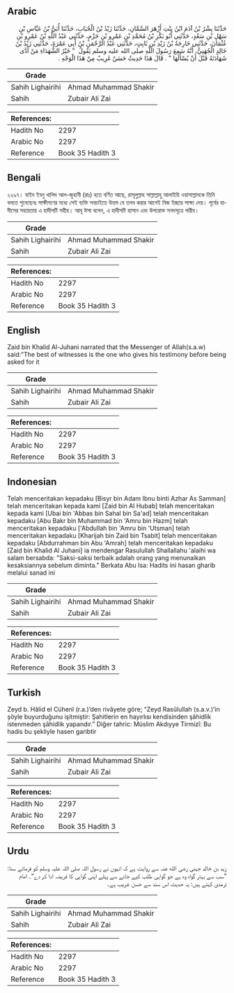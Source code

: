 ## Arabic


<div dir="rtl" lang="ar" style={{fontSize:'larger',backgroundColor:'#f8f9fa',padding:20}}>
حَدَّثَنَا بِشْرُ بْنُ آدَمَ ابْنُ بِنْتِ أَزْهَرَ السَّمَّانِ، حَدَّثَنَا زَيْدُ بْنُ الْحُبَابِ، حَدَّثَنَا أُبَىُّ بْنُ عَبَّاسِ بْنِ سَهْلِ بْنِ سَعْدٍ، حَدَّثَنِي أَبُو بَكْرِ بْنُ مُحَمَّدِ بْنِ عَمْرِو بْنِ حَزْمٍ، حَدَّثَنِي عَبْدُ اللَّهِ بْنُ عَمْرِو بْنِ عُثْمَانَ، حَدَّثَنِي خَارِجَةُ بْنُ زَيْدِ بْنِ ثَابِتٍ، حَدَّثَنِي عَبْدُ الرَّحْمَنِ بْنُ أَبِي عَمْرَةَ، حَدَّثَنِي زَيْدُ بْنُ خَالِدٍ الْجُهَنِيُّ، أَنَّهُ سَمِعَ رَسُولَ اللَّهِ صلى الله عليه وسلم يَقُولُ ‏ "‏ خَيْرُ الشُّهَدَاءِ مَنْ أَدَّى شَهَادَتَهُ قَبْلَ أَنْ يُسْأَلَهَا ‏"‏ ‏.‏ قَالَ هَذَا حَدِيثٌ حَسَنٌ غَرِيبٌ مِنْ هَذَا الْوَجْهِ ‏.‏
</div>
<div style={{backgroundColor:'#f8f9fa',padding:20, marginBottom: 10}}><table> <thead> <tr> <th>Grade</th> <th></th> </tr> </thead> <tbody> <tr><td>Sahih Lighairihi</td><td>Ahmad Muhammad Shakir</td></tr><tr><td>Sahih</td><td>Zubair Ali Zai</td></tr></tbody></table><table> <thead> <tr> <th>References:</th> <th></th> </tr> </thead> <tbody><tr><td>Hadith No</td><td>2297</td></tr><tr><td>Arabic No</td><td>2297</td></tr><tr><td>Reference</td><td>Book 35 Hadith 3</td></tr></tbody></table></div>

## Bengali


<div dir="ltr" lang="bn" style={{fontSize:'larger',backgroundColor:'#f8f9fa',padding:20}}>
২২৯৭। যাইদ ইবনু খালিদ আল-জুহানী (রাঃ) হতে বর্ণিত আছে, রাসূলুল্লাহ সাল্লাল্লাহু আলাইহি ওয়াসাল্লামকে তিনি বলতে শুনেছেনঃ সাক্ষীগণের মধ্যে সেই ব্যক্তি সবচাইতে উত্তম যে তলব করার আগেই নিজ ইচ্ছায় সাক্ষ্য দেয়। পূর্বের হাদীসের সহায়তায় এ হাদীসটি সহীহ। আবূ ঈসা বলেন, এ হাদীসটি হাসান এবং উপরোক্ত সনদসূত্রে গারীব।
</div>
<div style={{backgroundColor:'#f8f9fa',padding:20, marginBottom: 10}}><table> <thead> <tr> <th>Grade</th> <th></th> </tr> </thead> <tbody> <tr><td>Sahih Lighairihi</td><td>Ahmad Muhammad Shakir</td></tr><tr><td>Sahih</td><td>Zubair Ali Zai</td></tr></tbody></table><table> <thead> <tr> <th>References:</th> <th></th> </tr> </thead> <tbody><tr><td>Hadith No</td><td>2297</td></tr><tr><td>Arabic No</td><td>2297</td></tr><tr><td>Reference</td><td>Book 35 Hadith 3</td></tr></tbody></table></div>

## English


<div dir="ltr" lang="en" style={{fontSize:'larger',backgroundColor:'#f8f9fa',padding:20}}>
Zaid bin Khalid Al-Juhani narrated that the Messenger of Allah(s.a.w) said:"The best of witnesses is the one who gives his testimony before being asked for it
</div>
<div style={{backgroundColor:'#f8f9fa',padding:20, marginBottom: 10}}><table> <thead> <tr> <th>Grade</th> <th></th> </tr> </thead> <tbody> <tr><td>Sahih Lighairihi</td><td>Ahmad Muhammad Shakir</td></tr><tr><td>Sahih</td><td>Zubair Ali Zai</td></tr></tbody></table><table> <thead> <tr> <th>References:</th> <th></th> </tr> </thead> <tbody><tr><td>Hadith No</td><td>2297</td></tr><tr><td>Arabic No</td><td>2297</td></tr><tr><td>Reference</td><td>Book 35 Hadith 3</td></tr></tbody></table></div>

## Indonesian


<div dir="ltr" lang="id" style={{fontSize:'larger',backgroundColor:'#f8f9fa',padding:20}}>
Telah menceritakan kepadaku [Bisyr bin Adam Ibnu binti Azhar As Samman] telah menceritakan kepada kami [Zaid bin Al Hubab] telah menceritakan kepada kami [Ubai bin 'Abbas bin Sahal bin Sa'ad] telah menceritakan kepadaku [Abu Bakr bin Muhammad bin 'Amru bin Hazm] telah menceritakan kepadaku ['Abdullah bin 'Amru bin 'Utsman] telah menceritakan kepadaku [Kharijah bin Zaid bin Tsabit] telah menceritakan kepadaku [Abdurrahman bin Abu 'Amrah] telah menceritakan kepadaku [Zaid bin Khalid Al Juhani] ia mendengar Rasulullah Shallallahu 'alaihi wa salam bersabda: "Saksi-saksi terbaik adalah orang yang menunaikan kesaksiannya sebelum diminta." Berkata Abu Isa: Hadits ini hasan gharib melalui sanad ini
</div>
<div style={{backgroundColor:'#f8f9fa',padding:20, marginBottom: 10}}><table> <thead> <tr> <th>Grade</th> <th></th> </tr> </thead> <tbody> <tr><td>Sahih Lighairihi</td><td>Ahmad Muhammad Shakir</td></tr><tr><td>Sahih</td><td>Zubair Ali Zai</td></tr></tbody></table><table> <thead> <tr> <th>References:</th> <th></th> </tr> </thead> <tbody><tr><td>Hadith No</td><td>2297</td></tr><tr><td>Arabic No</td><td>2297</td></tr><tr><td>Reference</td><td>Book 35 Hadith 3</td></tr></tbody></table></div>

## Turkish


<div dir="ltr" lang="tr" style={{fontSize:'larger',backgroundColor:'#f8f9fa',padding:20}}>
Zeyd b. Hâlid el Cühenî (r.a.)’den rivâyete göre; “Zeyd Rasûlullah (s.a.v.)’in şöyle buyurduğunu işitmiştir: Şahitlerin en hayırlısı kendisinden şâhidlik istenmeden şâhidlik yapandır.” Diğer tahric: Müslim Akdıyye Tirmizî: Bu hadis bu şekliyle hasen garibtir
</div>
<div style={{backgroundColor:'#f8f9fa',padding:20, marginBottom: 10}}><table> <thead> <tr> <th>Grade</th> <th></th> </tr> </thead> <tbody> <tr><td>Sahih Lighairihi</td><td>Ahmad Muhammad Shakir</td></tr><tr><td>Sahih</td><td>Zubair Ali Zai</td></tr></tbody></table><table> <thead> <tr> <th>References:</th> <th></th> </tr> </thead> <tbody><tr><td>Hadith No</td><td>2297</td></tr><tr><td>Arabic No</td><td>2297</td></tr><tr><td>Reference</td><td>Book 35 Hadith 3</td></tr></tbody></table></div>

## Urdu


<div dir="rtl" lang="ur" style={{fontSize:'larger',backgroundColor:'#f8f9fa',padding:20}}>
زید بن خالد جہنی رضی الله عنہ سے روایت ہے کہ انہوں نے رسول اللہ صلی اللہ علیہ وسلم کو فرماتے سنا: ”سب سے بہتر گواہ وہ ہے جو گواہی طلب کیے جانے سے پہلے اپنی گواہی کا فریضہ ادا کر دے“۔ امام ترمذی کہتے ہیں: یہ حدیث اس سند سے حسن غریب ہے۔
</div>
<div style={{backgroundColor:'#f8f9fa',padding:20, marginBottom: 10}}><table> <thead> <tr> <th>Grade</th> <th></th> </tr> </thead> <tbody> <tr><td>Sahih Lighairihi</td><td>Ahmad Muhammad Shakir</td></tr><tr><td>Sahih</td><td>Zubair Ali Zai</td></tr></tbody></table><table> <thead> <tr> <th>References:</th> <th></th> </tr> </thead> <tbody><tr><td>Hadith No</td><td>2297</td></tr><tr><td>Arabic No</td><td>2297</td></tr><tr><td>Reference</td><td>Book 35 Hadith 3</td></tr></tbody></table></div>